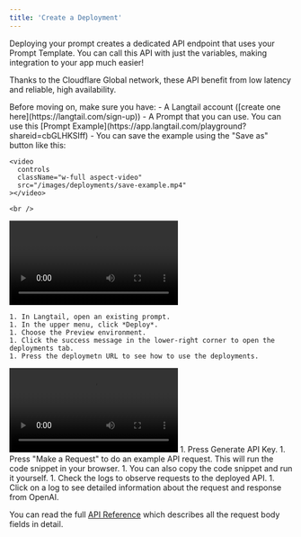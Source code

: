 ```yaml
---
title: 'Create a Deployment'
---
```


Deploying your prompt creates a dedicated API endpoint that uses your Prompt Template. You can call this API with just the variables, making integration to your app much easier!

Thanks to the Cloudflare Global network, these API benefit from low latency and reliable, high availability.

<Steps>
  <Step title="Prerequisites">
    Before moving on, make sure you have:
    - A Langtail account ([create one here](https://langtail.com/sign-up))
    - A Prompt that you can use. You can use this [Prompt Example](https://app.langtail.com/playground?shareid=cbGLHKSIff)
    - You can save the example using the "Save as" button like this:

    <video
      controls
      className="w-full aspect-video"
      src="/images/deployments/save-example.mp4"
    ></video>

    <br />
  </Step>
  <Step title="Deploy Prompt">
    <video
        controls
        className="w-full aspect-video"
        src="/images/deployments/deploy-prompt.mp4"
      ></video>

    1. In Langtail, open an existing prompt.
    1. In the upper menu, click *Deploy*.
    1. Choose the Preview environment.
    1. Click the success message in the lower-right corner to open the deployments tab.
    1. Press the deploymetn URL to see how to use the deployments.
  </Step>
  <Step title="Call the Deployment API">
    <video
      controls
      className="w-full aspect-video"
      src="/images/deployments/request-api.mp4"
    ></video>
    1. Press Generate API Key.
    1. Press "Make a Request" to do an example API request. This will run the code snippet in your browser.
    1. You can also copy the code snippet and run it yourself.
    1. Check the logs to observe requests to the deployed API.
    1. Click on a log to see detailed information about the request and response from OpenAI.
  </Step>
</Steps>


<Tip>You can read the full [API Reference](/api-reference/endpoint/call-deployment) which describes all the request body fields in detail.</Tip>
